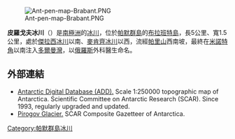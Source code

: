 [[Image:Ant-pen-map-Brabant.PNG|thumb]]

{{coord|64|16|40|S|62|28|30|W|display=title}}

'''皮羅戈夫冰川'''（{{lang-en|Pirogov Glacier}}）是[[南極洲|南極洲]]的[[冰川|冰川]]，位於[[帕默群島|帕默群島]]的[[布拉班特島|布拉班特島]]，長5公里、寬1.5公里，處於[[傑拉西冰川|傑拉西冰川]]以南、[[麥肯齊冰川|麥肯齊冰川]]以西，流經[[帕里山|帕里山]]西南坡，最終在[[米諾特角|米諾特角]]以南注入[[多爾曼灣|多爾曼灣]]，以[[俄羅斯|俄羅斯]]外科醫生命名。

==外部連結==
* [http://www.add.scar.org Antarctic Digital Database (ADD).] {{Wayback|url=http://www.add.scar.org/ |date=20170305000653 }} Scale 1:250000 topographic map of Antarctica. Scientific Committee on Antarctic Research (SCAR). Since 1993, regularly upgraded and updated.
* [http://data.aad.gov.au/aadc/gaz/scar/display_name.cfm?gaz_id=136909 Pirogov Glacier.] {{Webarchive|url=https://archive.is/20120707211710/http://data.aad.gov.au/aadc/gaz/scar/display_name.cfm?gaz_id=136909 |date=2012-07-07 }} SCAR Composite Gazetteer of Antarctica.

{{DEFAULTSORT:Pirogov Glacier}}
[[Category:帕默群島冰川|Category:帕默群島冰川]]


{{PalmerArchipelago-geo-stub}}